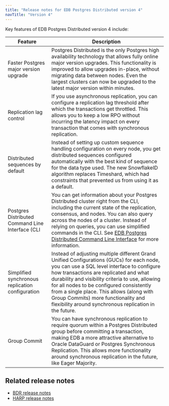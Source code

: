 ```yaml
---
title: "Release notes for EDB Postgres Distributed version 4"
navTitle: "Version 4"
---
```


Key features of EDB Postgres Distributed version 4 include:

| Feature                                          | Description                                                                                                                                                                                                                                                                                                                                                                                                                                      |
|--------------------------------------------------|--------------------------------------------------------------------------------------------------------------------------------------------------------------------------------------------------------------------------------------------------------------------------------------------------------------------------------------------------------------------------------------------------------------------------------------------------|
| Faster Postgres major version upgrade            | Postgres Distributed is the only Postgres high availability technology that allows fully online major version upgrades. This functionality is improved to allow upgrades in-place, without migrating data between nodes. Even the largest clusters can now be upgraded to the latest major version within minutes.                                                                                                                    |
| Replication lag control                          | If you use asynchronous replication, you can configure a replication lag threshold after which the transactions get throttled. This allows you to keep a low RPO without incurring the latency impact on every transaction that comes with synchronous replication.                                                                                                                                                                             |
| Distributed sequences by default                 | Instead of setting up custom sequence handling configuration on every node, you get distributed sequences configured automatically with the best kind of sequence for the data type used. The new SnowflakeID algorithm replaces Timeshard, which had constraints that prevented us from using it as a default.                                                                                          |
| Postgres Distributed Command Line Interface (CLI | You can get information about your Postgres Distributed cluster right from the CLI, including the current state of the replication, consensus, and nodes. You can also query across the nodes of a cluster. Instead of relying on queries, you can use simplified commands in the CLI. See [EDB Postgres Distributed Command Line Interface](/pgd_cli/latest) for more information.                                                                                                                                                        |
| Simplified synchronous replication configuration | Instead of adjusting multiple different Grand Unified Configurations (GUCs) for each node, you can use a SQL level interface to configure how transactions are replicated and what durability and visibility criteria to use, allowing for all nodes to be configured consistently from a single place. This allows (along with Group Commits) more functionality and flexibility around synchronous replication in the future. |
| Group Commit                                     | You can have synchronous replication to require quorum within a Postgres Distributed group before committing a transaction, making EDB a more attractive alternative to Oracle DataGuard or Postgres Synchronous Replication.  This allows more functionality around synchronous replication in the future, like Eager Majority.    

## Related release notes
- [BDR release notes](/bdr/latest/release_notes/bdr4.1.0_rel_notes/)
- [HARP release notes](/harp/latest/01_release_notes/harp2.1.0_rel_notes/)
                                                                                              